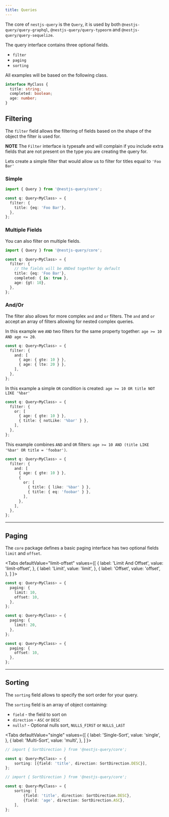 ```yaml
---
title: Queries
---
```



The core of `nestjs-query` is the `Query`, it is used by both `@nestjs-query/query-graphql`, `@nestjs-query/query-typeorm` and `@nestjs-query/query-sequelize`.

The query interface contains three optional fields.

* `filter`
* `paging`
* `sorting`

All examples will be based on the following class.

```ts
interface MyClass {
  title: string;
  completed: boolean;
  age: number;
}
```

## Filtering

The `filter` field allows the filtering of fields based on the shape of the object the filter is used for.

**NOTE** The `Filter` interface is typesafe and will complain if you include extra fields that are not present on the
type you are creating the query for.

Lets create a simple filter that would allow us to filter for titles equal to `'Foo Bar'`

### Simple

```ts
import { Query } from '@nestjs-query/core';

const q: Query<MyClass> = {
  filter: {
    title: {eq: 'Foo Bar'},
  },
};
```

### Multiple Fields

You can also filter on multiple fields.

```ts
import { Query } from '@nestjs-query/core';

const q: Query<MyClass> = {
  filter: {
    // the fields will be ANDed together by default
    title: {eq: 'Foo Bar'},
    completed: { is: true },
    age: {gt: 10},
  },
};
```

### And/Or

The filter also allows for more complex `and` and `or` filters. The `and` and `or` accept an array of filters allowing
for nested complex queries.

In this example we `AND` two filters for the same property together: `age >= 10 AND age <= 20`.

```ts
const q: Query<MyClass> = {
  filter: {
    and: [
      { age: { gte: 10 } },
      { age: { lte: 20 } },
    ],
  },
};
```

In this example a simple `OR` condition is created: `age >= 10 OR title NOT LIKE '%bar'`

```ts
const q: Query<MyClass> = {
  filter: {
    or: [
      { age: { gte: 10 } },
      { title: { notLike: '%bar' } },
    ],
  },
};
```

This example combines `AND` and `OR` filters: `age >= 10 AND (title LIKE '%bar' OR title = 'foobar')`.

```ts
const q: Query<MyClass> = {
  filter: {
    and: [
      { age: { gte: 10 } },
      {
        or: [
          { title: { like: '%bar' } },
          { title: { eq: 'foobar' } },
        ],
      },
    ],
  },
};
```

---

## Paging

The `core` package defines a basic paging interface has two optional fields `limit` and `offset`.

<Tabs
  defaultValue="limit-offset"
  values={[
    { label: 'Limit And Offset', value: 'limit-offset', },
    { label: 'Limit', value: 'limit', },
    { label: 'Offset', value: 'offset', },
  ]
}>
<TabItem value="limit-offset">

```ts
const q: Query<MyClass> = {
  paging: {
    limit: 10,
    offset: 10,
  },
};
```

</TabItem>
<TabItem value="limit">

```ts
const q: Query<MyClass> = {
  paging: {
    limit: 20,
  },
};
```

</TabItem>
<TabItem value="offset">

```ts
const q: Query<MyClass> = {
  paging: {
    offset: 10,
  },
};
```

</TabItem>
</Tabs>

---

## Sorting

The `sorting` field allows to specify the sort order for your query.

The `sorting` field is an array of object containing:
 * `field` - the field to sort on
 * `direction` - `ASC` or `DESC`
 * `nulls?` - Optional nulls sort, `NULLS_FIRST` or `NULLS_LAST`

<Tabs
  defaultValue="single"
  values={[
    { label: 'Single-Sort', value: 'single', },
    { label: 'Multi-Sort', value: 'multi', },
  ]
}>
<TabItem value="single">

```ts
// import { SortDirection } from '@nestjs-query/core';

const q: Query<MyClass> = {
    sorting: [{field: 'title', direction: SortDirection.DESC}],
};
```

</TabItem>
<TabItem value="multi">

```ts
// import { SortDirection } from '@nestjs-query/core';

const q: Query<MyClass> = {
    sorting: [
        {field: 'title', direction: SortDirection.DESC},
        {field: 'age', direction: SortDirection.ASC},
    ],
};

```

</TabItem>
</Tabs>
